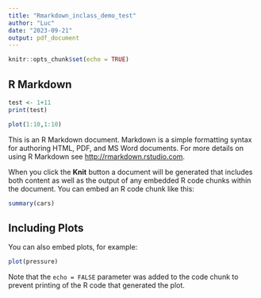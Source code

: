 ```yaml
---
title: "Rmarkdown_inclass_demo_test"
author: "Luc"
date: "2023-09-21"
output: pdf_document
---
```


```r
knitr::opts_chunk$set(echo = TRUE)
```

## R Markdown

```r
test <- 1+11
print(test)

plot(1:10,1:10)
```

This is an R Markdown document. Markdown is a simple formatting syntax for authoring HTML, PDF, and MS Word documents. For more details on using R Markdown see <http://rmarkdown.rstudio.com>.

When you click the **Knit** button a document will be generated that includes both content as well as the output of any embedded R code chunks within the document. You can embed an R code chunk like this:

```r
summary(cars)
```

## Including Plots

You can also embed plots, for example:

```r
plot(pressure)
```

Note that the `echo = FALSE` parameter was added to the code chunk to prevent printing of the R code that generated the plot.
